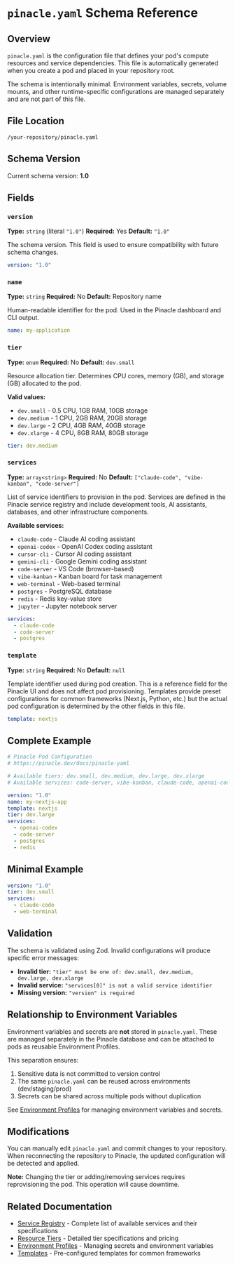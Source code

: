 # `pinacle.yaml` Schema Reference

## Overview

`pinacle.yaml` is the configuration file that defines your pod's compute resources and service dependencies. This file is automatically generated when you create a pod and placed in your repository root.

The schema is intentionally minimal. Environment variables, secrets, volume mounts, and other runtime-specific configurations are managed separately and are not part of this file.

## File Location

```
/your-repository/pinacle.yaml
```

## Schema Version

Current schema version: **1.0**

## Fields

### `version`

**Type:** `string` (literal `"1.0"`)
**Required:** Yes
**Default:** `"1.0"`

The schema version. This field is used to ensure compatibility with future schema changes.

```yaml
version: "1.0"
```

### `name`

**Type:** `string`
**Required:** No
**Default:** Repository name

Human-readable identifier for the pod. Used in the Pinacle dashboard and CLI output.

```yaml
name: my-application
```

### `tier`

**Type:** `enum`
**Required:** No
**Default:** `dev.small`

Resource allocation tier. Determines CPU cores, memory (GB), and storage (GB) allocated to the pod.

**Valid values:**
- `dev.small` - 0.5 CPU, 1GB RAM, 10GB storage
- `dev.medium` - 1 CPU, 2GB RAM, 20GB storage
- `dev.large` - 2 CPU, 4GB RAM, 40GB storage
- `dev.xlarge` - 4 CPU, 8GB RAM, 80GB storage

```yaml
tier: dev.medium
```

### `services`

**Type:** `array<string>`
**Required:** No
**Default:** `["claude-code", "vibe-kanban", "code-server"]`

List of service identifiers to provision in the pod. Services are defined in the Pinacle service registry and include development tools, AI assistants, databases, and other infrastructure components.

**Available services:**
- `claude-code` - Claude AI coding assistant
- `openai-codex` - OpenAI Codex coding assistant
- `cursor-cli` - Cursor AI coding assistant
- `gemini-cli` - Google Gemini coding assistant
- `code-server` - VS Code (browser-based)
- `vibe-kanban` - Kanban board for task management
- `web-terminal` - Web-based terminal
- `postgres` - PostgreSQL database
- `redis` - Redis key-value store
- `jupyter` - Jupyter notebook server

```yaml
services:
  - claude-code
  - code-server
  - postgres
```

### `template`

**Type:** `string`
**Required:** No
**Default:** `null`

Template identifier used during pod creation. This is a reference field for the Pinacle UI and does not affect pod provisioning. Templates provide preset configurations for common frameworks (Next.js, Python, etc.) but the actual pod configuration is determined by the other fields in this file.

```yaml
template: nextjs
```

## Complete Example

```yaml
# Pinacle Pod Configuration
# https://pinacle.dev/docs/pinacle-yaml

# Available tiers: dev.small, dev.medium, dev.large, dev.xlarge
# Available services: code-server, vibe-kanban, claude-code, openai-codex, cursor-cli, gemini-cli, web-terminal, postgres, redis, jupyter

version: "1.0"
name: my-nextjs-app
template: nextjs
tier: dev.large
services:
  - openai-codex
  - code-server
  - postgres
  - redis
```

## Minimal Example

```yaml
version: "1.0"
tier: dev.small
services:
  - claude-code
  - web-terminal
```

## Validation

The schema is validated using Zod. Invalid configurations will produce specific error messages:

- **Invalid tier:** `"tier" must be one of: dev.small, dev.medium, dev.large, dev.xlarge`
- **Invalid service:** `"services[0]" is not a valid service identifier`
- **Missing version:** `"version" is required`

## Relationship to Environment Variables

Environment variables and secrets are **not** stored in `pinacle.yaml`. These are managed separately in the Pinacle database and can be attached to pods as reusable Environment Profiles.

This separation ensures:
1. Sensitive data is not committed to version control
2. The same `pinacle.yaml` can be reused across environments (dev/staging/prod)
3. Secrets can be shared across multiple pods without duplication

See [Environment Profiles](/docs/env-profiles) for managing environment variables and secrets.

## Modifications

You can manually edit `pinacle.yaml` and commit changes to your repository. When reconnecting the repository to Pinacle, the updated configuration will be detected and applied.

**Note:** Changing the tier or adding/removing services requires reprovisioning the pod. This operation will cause downtime.

## Related Documentation

- [Service Registry](/docs/services) - Complete list of available services and their specifications
- [Resource Tiers](/docs/tiers) - Detailed tier specifications and pricing
- [Environment Profiles](/docs/env-profiles) - Managing secrets and environment variables
- [Templates](/docs/templates) - Pre-configured templates for common frameworks
